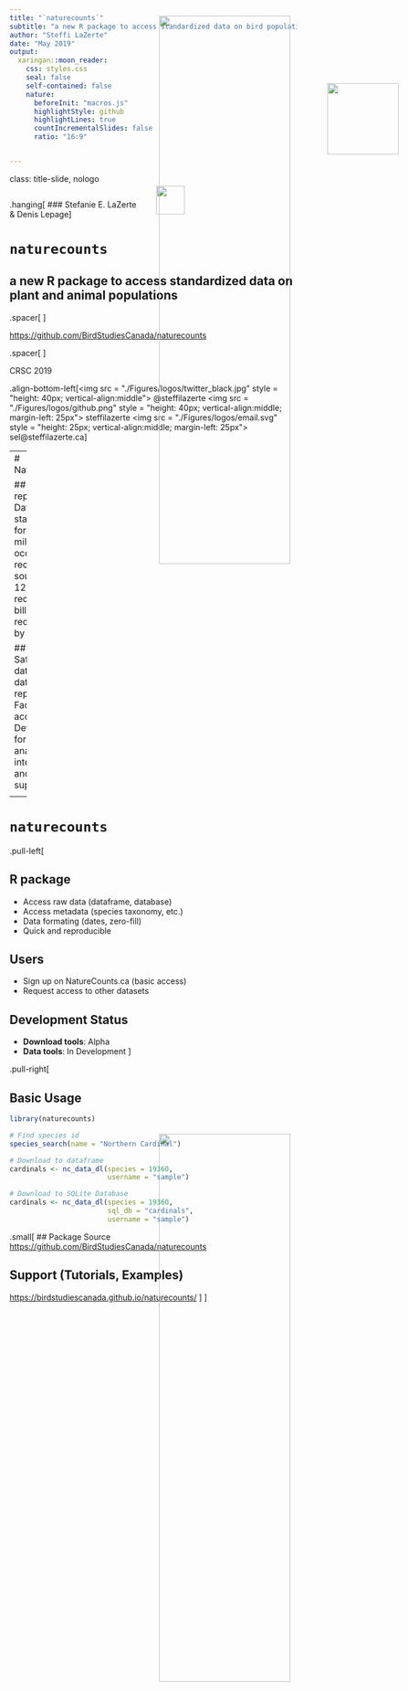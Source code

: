 ```yaml
---
title: "`naturecounts`"
subtitle: "a new R package to access standardized data on bird populations"
author: "Steffi LaZerte"
date: "May 2019"
output:
  xaringan::moon_reader:
    css: styles.css
    seal: false
    self-contained: false
    nature:
      beforeInit: "macros.js"
      highlightStyle: github
      highlightLines: true
      countIncrementalSlides: false
      ratio: "16:9"


---
```

class: title-slide, nologo


```r

```

.hanging[
### Stefanie E. LaZerte <br>& Denis Lepage]

# `naturecounts`

## a new R package to access standardized data on plant and animal populations

.spacer[ ]

<https://github.com/BirdStudiesCanada/naturecounts>  

.spacer[ ]

CRSC 2019

.align-bottom-left[<img src = "./Figures/logos/twitter_black.jpg" style = "height: 40px; vertical-align:middle">  @steffilazerte <img src = "./Figures/logos/github.png" style = "height: 40px; vertical-align:middle; margin-left: 25px"> steffilazerte <img src = "./Figures/logos/email.svg" style = "height: 25px; vertical-align:middle; margin-left: 25px"> sel@steffilazerte.ca]

<img src = "./Figures/logos/ubrandon.png" style = "position: absolute; right: 425px; top: 9.5%; height: 50px">
<img src = "./Figures/logos/BSClogo.gif" style = "position: absolute; right: 50px; top: 5%; height: 125px">

---
# NatureCounts.ca

## Online repository
- Data stored in a standardized format
- 128 million occurrence records (>400 sources)
- 12,000 dataset requests
- 2.3 billion total record requests by 1850 users

## Goals
1. Safely archive data
2. Facilitate data entry into repository
3. Facilitate data access
4. Develop tools for exploration, analysis,   
  interpretation, and decision support

<img src = "./Figures/naturecounts_map.png" style = "position: absolute; right: 0px; bottom: 0px; width: 49%">
<img src = "./Figures/naturecounts.png" style = "position: absolute; right: 0px; top: 82px; width: 49%">

---
# `naturecounts`

.pull-left[

## R package
- Access raw data (dataframe, database)
- Access metadata (species taxonomy, etc.)
- Data formating (dates, zero-fill)
- Quick and reproducible

## Users
- Sign up on NatureCounts.ca (basic access)
- Request access to other datasets

## Development Status
- **Download tools**: Alpha
- **Data tools**: In Development
]


.pull-right[

## Basic Usage

```r
library(naturecounts) 

# Find species id
species_search(name = "Northern Cardinal")

# Download to dataframe
cardinals <- nc_data_dl(species = 19360, 
                        username = "sample")

# Download to SQLite Database
cardinals <- nc_data_dl(species = 19360, 
                        sql_db = "cardinals",
                        username = "sample")
```

.small[
## Package Source
<https://github.com/BirdStudiesCanada/naturecounts>  

## Support (Tutorials, Examples)
<https://birdstudiescanada.github.io/naturecounts/>
]
]



